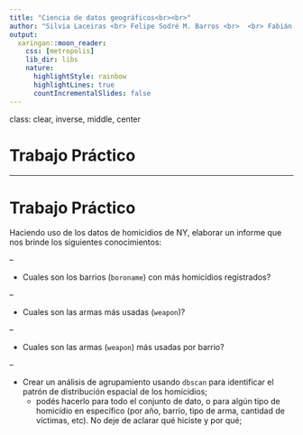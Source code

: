 ```yaml
---
title: "Ciencia de datos geográficos<br><br>"
author: "Silvia Laceiras <br> Felipe Sodré M. Barros <br>  <br> Fabián Rechberger"
output:
  xaringan::moon_reader:
    css: [metropolis]
    lib_dir: libs
    nature:
      highlightStyle: rainbow
      highlightLines: true
      countIncrementalSlides: false
---
```


class: clear, inverse, middle, center

# Trabajo Práctico

---

# Trabajo Práctico

Haciendo uso de los datos de homicidios de NY, elaborar un informe que nos brinde los siguientes conocimientos:

--

- Cuales son los barrios (`boroname`) con más homicídios registrados?

--

- Cuales son las armas más usadas (`weapon`)?

--

- Cuales son las armas (`weapon`) más usadas por barrio?

--

- Crear un análisis de agrupamiento usando `dbscan` para identificar el patrón de distribución espacial de los homicidios;
  - podés hacerlo para todo el conjunto de dato, o para algún tipo de homicídio en específico (por año, barrio, tipo de arma, cantidad de víctimas, etc). No deje de aclarar qué hiciste y por qué;
